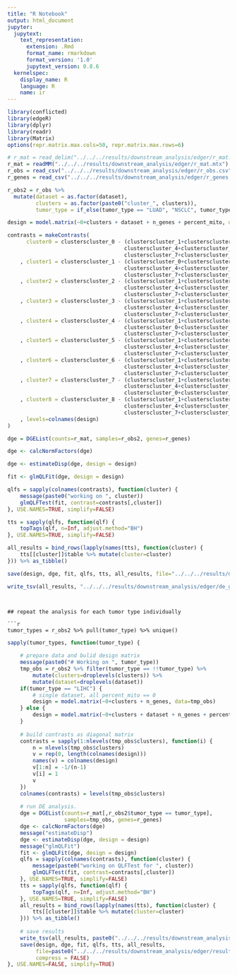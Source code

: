 ```yaml
---
title: "R Notebook"
output: html_document
jupyter:
  jupytext:
    text_representation:
      extension: .Rmd
      format_name: rmarkdown
      format_version: '1.0'
      jupytext_version: 0.8.6
  kernelspec:
    display_name: R
    language: R
    name: ir
---
```


```r
library(conflicted)
library(edgeR)
library(dplyr)
library(readr)
library(Matrix)
options(repr.matrix.max.cols=50, repr.matrix.max.rows=6)

```


```r
# r_mat = read_delim("../../../results/downstream_analysis/edger/r_mat.csv", delim=" ", col_names=FALSE)
r_mat = readMM("../../../results/downstream_analysis/edger/r_mat.mtx")
r_obs = read_csv("../../../results/downstream_analysis/edger/r_obs.csv", guess_max=100000)
r_genes = read_csv("../../../results/downstream_analysis/edger/r_genes.csv")
```

```r
r_obs2 = r_obs %>% 
  mutate(dataset = as.factor(dataset),
         clusters = as.factor(paste0("cluster_", clusters)),
         tumor_type = if_else(tumor_type == "LUAD", "NSCLC", tumor_type))

```


```r
design = model.matrix(~0+clusters + dataset + n_genes + percent_mito, data=r_obs2)
```

```r
contrasts = makeContrasts(
      cluster0 = clusterscluster_0 - (clusterscluster_1+clusterscluster_2+clusterscluster_3+
                                     clusterscluster_4+clusterscluster_5+clusterscluster_6+
                                     clusterscluster_7+clusterscluster_8)/8
    , cluster1 = clusterscluster_1 - (clusterscluster_0+clusterscluster_2+clusterscluster_3+
                                     clusterscluster_4+clusterscluster_5+clusterscluster_6+
                                     clusterscluster_7+clusterscluster_8)/8
    , cluster2 = clusterscluster_2 - (clusterscluster_1+clusterscluster_0+clusterscluster_3+
                                     clusterscluster_4+clusterscluster_5+clusterscluster_6+
                                     clusterscluster_7+clusterscluster_8)/8
    , cluster3 = clusterscluster_3 - (clusterscluster_1+clusterscluster_2+clusterscluster_0+
                                     clusterscluster_4+clusterscluster_5+clusterscluster_6+
                                     clusterscluster_7+clusterscluster_8)/8
    , cluster4 = clusterscluster_4 - (clusterscluster_1+clusterscluster_2+clusterscluster_3+
                                     clusterscluster_0+clusterscluster_5+clusterscluster_6+
                                     clusterscluster_7+clusterscluster_8)/8
    , cluster5 = clusterscluster_5 - (clusterscluster_1+clusterscluster_2+clusterscluster_3+
                                     clusterscluster_4+clusterscluster_0+clusterscluster_6+
                                     clusterscluster_7+clusterscluster_8)/8
    , cluster6 = clusterscluster_6 - (clusterscluster_1+clusterscluster_2+clusterscluster_3+
                                     clusterscluster_4+clusterscluster_5+clusterscluster_0+
                                     clusterscluster_7+clusterscluster_8)/8
    , cluster7 = clusterscluster_7 - (clusterscluster_1+clusterscluster_2+clusterscluster_3+
                                     clusterscluster_4+clusterscluster_5+clusterscluster_6+
                                     clusterscluster_0+clusterscluster_8)/8
    , cluster8 = clusterscluster_8 - (clusterscluster_1+clusterscluster_2+clusterscluster_3+
                                     clusterscluster_4+clusterscluster_5+clusterscluster_6+
                                     clusterscluster_7+clusterscluster_0)/8 
    , levels=colnames(design)
)
```

```r
dge = DGEList(counts=r_mat, samples=r_obs2, genes=r_genes)
```

```r
dge <- calcNormFactors(dge)
```

```r
dge <- estimateDisp(dge, design = design)
```

```r
fit <- glmQLFit(dge, design = design)
```

```r
qlfs = sapply(colnames(contrasts), function(cluster) {
    message(paste0("working on ", cluster))
    glmQLFTest(fit, contrast=contrasts[,cluster])
}, USE.NAMES=TRUE, simplify=FALSE)
```

```r
tts = sapply(qlfs, function(qlf) {
    topTags(qlf, n=Inf, adjust.method="BH")
}, USE.NAMES=TRUE, simplify=FALSE)
```

```r
all_results = bind_rows(lapply(names(tts), function(cluster) {
    tts[[cluster]]$table %>% mutate(cluster=cluster)
})) %>% as_tibble()
```

```r
save(design, dge, fit, qlfs, tts, all_results, file="../../../results/downstream_analysis/edger/results.rda", compress = FALSE)
```

```r
write_tsv(all_results, "../../../results/downstream_analysis/edger/de_genes.tsv")
```

```


## repeat the analysis for each tumor type individually

```r
tumor_types = r_obs2 %>% pull(tumor_type) %>% unique()
```

```r
sapply(tumor_types, function(tumor_type) {
    
    # prepare data and bulid design matrix
    message(paste0("# Working on ", tumor_type))
    tmp_obs = r_obs2 %>% filter(tumor_type == !!tumor_type) %>%
        mutate(clusters=droplevels(clusters)) %>%
        mutate(dataset=droplevels(dataset))
    if(tumor_type == "LIHC") {
        # single dataset, all percent_mito == 0
        design = model.matrix(~0+clusters + n_genes, data=tmp_obs)
    } else {
        design = model.matrix(~0+clusters + dataset + n_genes + percent_mito, data=tmp_obs)
    }
    
    # build contrasts as diagonal matrix
    contrasts = sapply(1:nlevels(tmp_obs$clusters), function(i) {
        n = nlevels(tmp_obs$clusters)
        v = rep(0, length(colnames(design)))
        names(v) = colnames(design)
        v[1:n] = -1/(n-1)
        v[i] = 1
        v
    })
    colnames(contrasts) = levels(tmp_obs$clusters)
    
    # run DE analysis. 
    dge = DGEList(counts=r_mat[,r_obs2$tumor_type == tumor_type], 
                  samples=tmp_obs, genes=r_genes)
    dge <- calcNormFactors(dge)
    message("estimateDisp")
    dge <- estimateDisp(dge, design = design)
    message("glmQLFit")
    fit <- glmQLFit(dge, design = design)
    qlfs = sapply(colnames(contrasts), function(cluster) {
        message(paste0("working on QLFTest for ", cluster))
        glmQLFTest(fit, contrast=contrasts[,cluster])
    }, USE.NAMES=TRUE, simplify=FALSE)
    tts = sapply(qlfs, function(qlf) {
        topTags(qlf, n=Inf, adjust.method="BH")
    }, USE.NAMES=TRUE, simplify=FALSE)
    all_results = bind_rows(lapply(names(tts), function(cluster) {
        tts[[cluster]]$table %>% mutate(cluster=cluster)
    })) %>% as_tibble()
    
    # save results
    write_tsv(all_results, paste0("../../../results/downstream_analysis/edger/de_genes_", tumor_type, ".tsv"))
    save(design, dge, fit, qlfs, tts, all_results,
         file=paste0("../../../results/downstream_analysis/edger/results_", tumor_type, ".rda"), 
         compress = FALSE)
}, USE.NAMES=FALSE, simplify=TRUE)
```

```r

```
